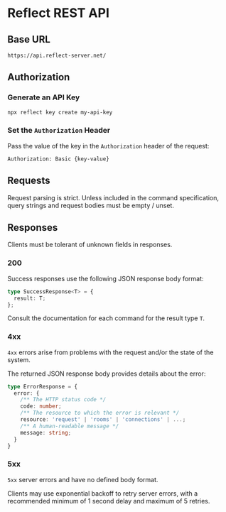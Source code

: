 
# Reflect REST API

## Base URL

```http
https://api.reflect-server.net/
```

## Authorization

<Steps>

### Generate an API Key

```bash
npx reflect key create my-api-key
```

### Set the `Authorization` Header

Pass the value of the key in the `Authorization` header of the request:

```http
Authorization: Basic {key-value}
```

</Steps>

## Requests

<Callout type="warning">
Request parsing is strict. Unless included in the command specification,
query strings and request bodies must be empty / unset.
</Callout>

## Responses


<Callout type="warning">
Clients must be tolerant of unknown fields in responses.
</Callout>

### 200

Success responses use the following JSON response body format:

```typescript
type SuccessResponse<T> = {
  result: T;
};
```

Consult the documentation for each command for the result type `T`.

### 4xx

`4xx` errors arise from problems with the request and/or the state of the system.

The returned JSON response body provides details about the error:

```typescript
type ErrorResponse = {
  error: {
    /** The HTTP status code */
    code: number;
    /** The resource to which the error is relevant */
    resource: 'request' | 'rooms' | 'connections' | ...;
    /** A human-readable message */
    message: string;
  }
}
```

### 5xx

`5xx` server errors and have no defined body format.

Clients may use exponential backoff to retry server errors, with a recommended
minimum of 1 second delay and maximum of 5 retries.
